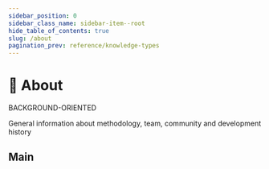 ```yaml
---
sidebar_position: 0
sidebar_class_name: sidebar-item--root
hide_table_of_contents: true
slug: /about
pagination_prev: reference/knowledge-types
---
```


# 🍰 About

<span class="badge badge--violet margin-bottom--md">BACKGROUND-ORIENTED</span>

<p class="summary">
General information about methodology, team, community and development history
</p>

## Main


<Row 
    title="Mission" 
    description="Goals and limitations of the methodology"
    to="/docs/about/mission"
    Icon={StarOutlined}
/>
